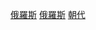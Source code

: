 {{Catnav|頁面分類|社会|政治|政治制度|政体|君主制}}
{{Catnav|頁面分類|社会|政治|朝代}}
{{Catnav|頁面分類|历史|各國歷史|俄罗斯历史}}
{{Commonscat|Royalty of Russia}}

[[Category:君主制|俄羅斯]]
[[Category:朝代|俄羅斯]]
[[Category:俄羅斯歷史|朝代]]
